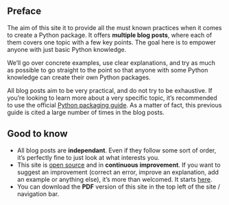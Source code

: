 ## Preface {.unnumbered}

The aim of this site it to provide all the must known practices when it comes to create a Python package. It offers **multiple blog posts**, where each of them covers one topic with a few key points. The goal here is to empower anyone with just basic Python knowledge.

We'll go over concrete examples, use clear explanations, and try as much as possible to go straight to the point so that anyone with some Python knowledge can create their own Python packages.

All blog posts aim to be very practical, and do not try to be exhaustive. If you're looking to learn more about a very specific topic, it's recommended to use the official [Python packaging guide](https://packaging.python.org/en/latest/tutorials/packaging-projects/){target="_blank"}. As a matter of fact, this previous guide is cited a large number of times in the blog posts.

## Good to know {.unnumbered}

- All blog posts are **independant**. Even if they follow some sort of order, it's perfectly fine to just look at what interests you.
- This site is [open source](https://github.com/y-sunflower/python-packaging-essentials/) and in **continuous improvement**.  If you want to suggest an improvement (correct an error, improve an explanation, add an example or anything else), it's more than welcomed. It starts [here](./contributing.html).
- You can download the **PDF** version of this site in the top left of the site / navigation bar.
